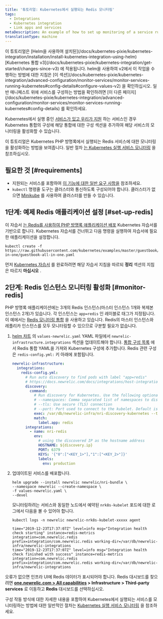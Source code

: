 ```yaml
---
title: '튜토리얼: Kubernetes에서 실행되는 Redis 모니터링'
tags:
  - Integrations
  - Kubernetes integration
  - Link apps and services
metaDescription: An example of how to set up monitoring of a service running on Kubernetes.
translationType: machine
---
```


<Callout variant="tip">
  이 튜토리얼은 [Helm을 사용하여 설치된](/docs/kubernetes-pixie/kubernetes-integration/installation/install-kubernetes-integration-using-helm) [Kubernetes 통합 v3](/docs/kubernetes-pixie/kubernetes-integration/get-started/changes-since-v3) 에 적용됩니다. helm을 사용하여 v2에서 이 작업을 수행하는 방법에 대한 지침은 [이 섹션](/docs/kubernetes-pixie/kubernetes-integration/advanced-configuration/monitor-services/monitor-services-running-kubernetes#config-details#configure-values-v2) 을 확인하십시오. 일반 매니페스트 위에 서비스를 구성하는 방법을 확인하려면 [이 다른 페이지](/docs/kubernetes-pixie/kubernetes-integration/advanced-configuration/monitor-services/monitor-services-running-kubernetes#config-details) 를 확인하세요.
</Callout>

Kubernetes에서 실행 중인 [서비스가 있고 우리가 지원](/docs/monitor-service-running-kubernetes#integration-configs) 하는 서비스인 경우 Kubernetes 통합의 구성에 해당 통합에 대한 구성 섹션을 추가하여 해당 서비스의 모니터링을 활성화할 수 있습니다.

이 튜토리얼은 Kubernetes PHP 방명록에서 실행되는 Redis 서비스에 대한 모니터링을 활성화하는 방법을 보여줍니다. 일반 절차 [는 Kubernetes 실행 서비스 모니터링](/docs/monitor-service-running-kubernetes) 을 참조하십시오.

## 필요한 것 [#requirements]

* 지원되는 서비스를 포함하여 [이 기능에 대한 일반 요구 사항을](/docs/monitor-service-running-kubernetes#requirements) 참조하세요.
* `kubectl` 명령줄 도구는 클러스터와 통신하도록 구성되어야 합니다. 클러스터가 없으면 [Minikube](https://kubernetes.io/docs/setup/minikube) 를 사용하여 클러스터를 만들 수 있습니다.

## 1단계: 예제 Redis 애플리케이션 설정 [#set-up-redis]

이 자습서 [는 Redis를 사용하여 PHP 방명록 애플리케이션 배포](https://kubernetes.io/docs/tutorials/stateless-application/guestbook/) Kubernetes 자습서를 기반으로 합니다. Kubernetes 자습서를 건너뛰고 다음 명령을 실행하여 자습서에 필요한 애플리케이션을 설정합니다.

```shell
kubectl create -f https://raw.githubusercontent.com/kubernetes/examples/master/guestbook/all-in-one/guestbook-all-in-one.yaml
```

먼저 [Kubernetes 자습서](https://kubernetes.io/docs/tutorials/stateless-application/guestbook/) 를 완료하려면 해당 자습서 지침을 따르되 **정리** 섹션의 지침은 따르지 **마십시오** .

## 2단계: Redis 인스턴스 모니터링 활성화 [#monitor-redis]

PHP 방명록 애플리케이션에는 3개의 Redis 인스턴스(마스터 인스턴스 1개와 복제본 인스턴스 2개)가 있습니다. 각 인스턴스는 `app=redis` 인 레이블로 태그가 지정됩니다. 이 예에서는 [Redis 모니터링 통합](/docs/integrations/host-integrations/host-integrations-list/redis-monitoring-integration) 을 사용하고 있습니다. Redis의 마스터 인스턴스와 레플리카 인스턴스를 모두 모니터링할 수 있으므로 구분할 필요가 없습니다.

1. [helm 차트](/docs/kubernetes-pixie/kubernetes-integration/installation/install-kubernetes-integration-using-helm) 의 `values-newrelic.yaml` YAML 파일에서 `newrelic-infrastructure.integrations` 섹션을 업데이트해야 합니다. [통합 구성 목록](/docs/monitor-service-running-kubernetes#integration-configs) 에서 Redis 통합 YAML을 가져와 Kubernetes 구성에 추가합니다. Redis 관련 구성은 `redis-config.yml:` 키 아래에 포함됩니다.

   ```yaml
   newrelic-infrastructure:
     integrations:
       redis-config.yml:
         # Run auto discovery to find pods with label "app=redis"
         # https://docs.newrelic.com/docs/integrations/host-integrations/installation/container-auto-discovery
         discovery:
           command:
             # Run discovery for Kubernetes. Use the following optional arguments:
             # --namespaces: Comma separated list of namespaces to discover pods on
             # --tls: Use secure (TLS) connection
             # --port: Port used to connect to the kubelet. Default is 10255
             exec: /var/db/newrelic-infra/nri-discovery-kubernetes --tls --port 10250
             match:
               label.app: redis
         integrations:
           - name: nri-redis
             env:
               # using the discovered IP as the hostname address
               HOSTNAME: ${discovery.ip}
               PORT: 6379
               KEYS: '{"0":["<KEY_1>"],"1":["<KEY_2>"]}'
               labels:
                 env: production
   ```

2. 업데이트된 서비스를 배포합니다.

   ```shell
   helm upgrade --install newrelic newrelic/nri-bundle \
   --namespace newrelic --create-namespace \
   -f values-newrelic.yaml \
   --devel
   ```

   모니터링하려는 서비스와 동일한 노드에서 예약된 `nrk8s-kubelet` 포드에 대한 로그에서 다음을 볼 수 있어야 합니다.

   ```shell
   kubectl logs -n newrelic newrelic-nrk8s-kubelet-xxxxx agent
   ```

   ```
   time="2019-12-23T17:37:07Z" level=info msg="Integration health check starting" instance=redis-metrics integration=com.newrelic.redis prefix=integration/com.newrelic.redis working-dir=/var/db/newrelic-infra/newrelic-integrations
   time="2019-12-23T17:37:07Z" level=info msg="Integration health check finished with success" instance=redis-metrics integration=com.newrelic.redis prefix=integration/com.newrelic.redis working-dir=/var/db/newrelic-infra/newrelic-integrations
   ```

오류가 없으면 인프라 UI에 Redis 데이터가 표시되어야 합니다. Redis 대시보드를 찾으려면 **[one.newrelic.com > All capabilities](https://one.newrelic.com/all-capabilities) > Infrastructure > Third-party services** 로 이동하고 **Redis** 대시보드를 선택하십시오.

구성 작동 방식에 대한 자세한 내용을 포함하여 Kubernetes에서 실행되는 서비스를 모니터링하는 방법에 대한 일반적인 절차는 [Kubernetes 실행 서비스 모니터링](/docs/monitor-service-running-kubernetes) 을 참조하세요.